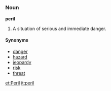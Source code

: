=={{en}}==
===Noun===
'''peril'''
# A situation of serious and immediate danger.

====Synonyms====
*[[danger]]
*[[hazard]]
*[[jeopardy]]
*[[risk]]
*[[threat]]

[[et:Peril]]
[[it:peril]]